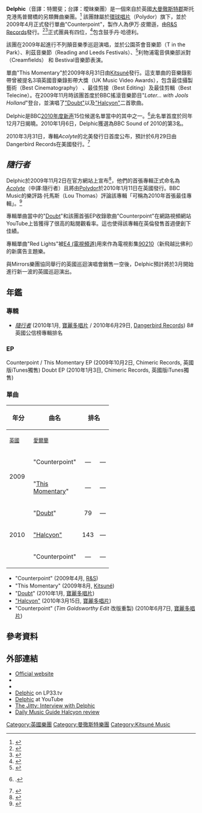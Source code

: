 {{Infobox Musical artist <!-- See Wikipedia:WikiProject_Musicians -->
| Name                = Delphic
| Img                 = Delphic_(2).jpg
| Img_capt            = Delphic在2009年7月的iTunes音樂季上替Bloc Party助陣。
| Img_size            = 
| Landscape           = 
| Background          = group_or_band
| Genre               = [[另類舞曲|另類舞曲]]
| Origin              = [[馬普爾橋|馬普爾橋]], [[斯托克港|斯托克港]], [[大曼徹斯特郡|大曼徹斯特郡]], 英國
| Years_active        = 2009–現今
| Label               = [[Polydor|Polydor]]<br />[[Modular|Modular]]<br />[[Kitsuné_Music|Kitsuné Music]]<br />[[Dangerbird_Records|Dangerbird]]
| URL                 = [http://www.delphic.cc/ 官方網站]
| Current_members     = 理查德‧博德曼<br />馬特‧克賽奇<br />詹姆士‧庫克<br />丹‧哈德利
| Past_members        = 
| Associated_acts     = 
}}
'''Delphic'''（音譯：特爾斐；台譯：曖昧樂團）是一個來自於英國[[大曼徹斯特郡|大曼徹斯特郡]]斯托克港馬普爾橋的另類舞曲樂團。<ref name="sue">{{cite web|url=http://www.citylife.co.uk/music/features/1137_delphic_infuse_new_life_into_city_s_indie_dance_scene|title=Delphic infuse new life into city's indie-dance scene|last=Sue|first=David|date=20 April 2008|publisher=citylife.co.uk|accessdate=28 September 2009|archive-date=2010-05-23|archive-url=https://web.archive.org/web/20100523224609/http://www.citylife.co.uk/music/features/1137_delphic_infuse_new_life_into_city_s_indie_dance_scene|dead-url=no}}</ref> 該團隸屬於[[環球唱片|環球唱片]]（Polydor）旗下，並於2009年4月正式發行單曲"Counterpoint"，製作人為伊万‧皮爾遜，由[[R&S_Records|R&S Records]]發行。<ref name="metro">{{cite web|url=http://www.metro.co.uk/metrolife/music/article.html?One_To_Watch:_Delphic&in_article_id=630470&in_page_id=25|title=One To Watch: Delphic|date=23 April 2009|publisher=metro.co.uk|accessdate=28 September 2009}}{{Dead link|date=2019年9月 |bot=InternetArchiveBot |fix-attempted=yes }}</ref><ref name="lester">{{cite news|url=http://www.guardian.co.uk/music/2008/oct/01/popandrock.electronicmusic|title=New band of the day No 401: Delphic|last=Lester|first=Paul|date=1 October 2008|publisher=guardian.co.uk|accessdate=28 September 2009|location=London|archive-date=2010-04-22|archive-url=https://web.archive.org/web/20100422091916/http://www.guardian.co.uk/music/2008/oct/01/popandrock.electronicmusic|dead-url=no}}</ref>正式團員有四位，<ref>{{cite news|url=http://news.bbc.co.uk/1/hi/entertainment/8441316.stm|title=BBC Sound of 2010: Delphic|publisher=bbc.co.uk|date=6 January 2010|accessdate=1 May 2010|archive-date=2019-09-24|archive-url=https://web.archive.org/web/20190924233820/http://news.bbc.co.uk/2/hi/entertainment/8441316.stm|dead-url=no}}</ref>包含鼓手丹‧哈德利。 

該團在2009年起進行不列顛音樂季巡迴演唱，並於公園茶會音樂節（T in the Park）、利茲音樂節（Reading and Leeds Festivals）、<ref name="nme">{{cite web|url=http://www.nme.com/news/delphic--2/46974|title=Delphic help kick off Leeds Festival 2009|date=28 August 2009|publisher=NME.com|accessdate=28 September 2009|archive-date=2009-08-31|archive-url=https://web.archive.org/web/20090831065841/http://www.nme.com/news/delphic--2/46974|dead-url=no}}</ref>利物浦電音俱樂部派對（Creamfields） 和 Bestival音樂節表演。

單曲"This Momentary"於2009年8月31日由[[Kitsuné_Music|Kitsuné]]發行。這支單曲的音樂錄影帶曾被提名3項英國音樂錄影帶大獎（UK Music Video Awards），包含最佳攝製藝術（Best Cinematography） 、最佳剪接（Best Editing）及最佳剪輯（Best Telecine）。在2009年11月時該團首度於BBC搖滾音樂節目"''Later... with Jools Holland''"登台，並演唱了[[Doubt_(song)|"Doubt"]]以及[[Halcyon_(Delphic_song)|"Halcyon"]]二首歌曲。

Delphic是BBC[[年度新声|2010年度新声]]15位候選名單當中的其中之一。<ref name="BBC Sound of 2010">{{cite news|url=http://news.bbc.co.uk/2/hi/entertainment/8388565.stm|title=BBC Sound of 2010: Delphic|date=7 December 2009|publisher=bbc.co.uk|accessdate=14 December 2009|archive-date=2010-01-21|archive-url=https://web.archive.org/web/20100121070807/http://news.bbc.co.uk/2/hi/entertainment/8388565.stm|dead-url=no}}.</ref>此名單首度於同年12月7日揭曉。2010年1月6日，Delphic獲選為BBC Sound of 2010的第3名。 

2010年3月31日，專輯''Acolyte''的北美發行日首度公布，預計於6月29日由Dangerbird Records在美國發行。<ref name="dangerbird-announcement">{{cite web|url=http://www.dangerbirdrecords.com/news/entry/delphic-sign|title=Delphic Sign To Dangerbird|date=31 March 2010|publisher=dangerbirdrecords.com|accessdate=31 March 2010|deadurl=yes|archiveurl=https://web.archive.org/web/20100617003843/http://www.dangerbirdrecords.com/news/entry/delphic-sign|archivedate=2010年6月17日}}</ref>

==''隨行者''==
Delphic於2009年11月2日在官方網站上宣布<ref name="Delphic">{{cite web|url=http://www.delphic.cc|title=Acolyte|date=2 November 2009|publisher=delphic.cc|accessdate=2 November 2009|deadurl=yes|archiveurl=https://web.archive.org/web/20130902220529/http://www.delphic.cc/|archivedate=2013年9月2日}}</ref>，他們的首張專輯正式命名為''[[Acolyte_(專輯)|Acolyte]]''（中譯:隨行者）且將由[[Polydor_Records|Polydor]]於2010年1月11日在英國發行。BBC Music的樂評路‧托馬斯（Lou Thomas）評論該專輯「可稱為2010年首張最佳專輯」。<ref>{{Cite web |url=http://www.bbc.co.uk/music/reviews/m9x2 |title=存档副本 |accessdate=2010-06-03 |archive-date=2010-04-23 |archive-url=https://web.archive.org/web/20100423234625/http://www.bbc.co.uk/music/reviews/m9x2 |dead-url=no }}</ref>

專輯單曲當中的"[[Doubt_(song)|Doubt]]"和該團首張EP收錄歌曲"Counterpoint"在網路視頻網站YouTube上皆獲得了很高的點閱觀看率。這也使得該專輯在英倫發售首週便創下佳績。

專輯單曲"Red Lights"被[[E4_(電視頻道)|E4 (電視頻道)]]用來作為電視影集[[90210_(TV_series)|90210]]（新飛越比佛利）的新廣告主題樂。

與Mirrors樂團協同舉行的英國巡迴演唱會銷售一空後，Delphic預計將於3月開始進行新一波的英國巡迴演出。

==年鑑==
===專輯===

*''[[Acolyte_(專輯)|隨行者]]'' (2010年1月, [[環球唱片|寶麗多唱片]] / 2010年6月29日, [[Dangerbird_Records|Dangerbird Records]]) 8# 英國公信榜專輯排名

===EP===
Counterpoint / This Momentary EP (2009年10月2日, Chimeric Records, 英國版iTunes獨售)
Doubt EP (2010年1月3日, Chimeric Records, 英國版iTunes獨售)

===單曲===
{|class="wikitable"
!rowspan="2"|年分
!rowspan="2"|曲名
!colspan="2"|排名
!rowspan="2"|專輯
|-
!style="width:3em;"|<small>[[英國單曲榜|英國]]<br/>
!style="width:3em;"|<small>[[愛爾蘭單曲榜|愛爾蘭]]<br/>
|-
|rowspan="2"|2009
|"Counterpoint"
|align="center"|—
|align="center"|—
|rowspan="5"|''[[Acolyte_(專輯)|隨行者]]''
|-
|"[[This_Momentary|This Momentary]]"
|align="center"|—
|align="center"|—
|-
|rowspan="3"|2010
|"[[Doubt_(song)|Doubt]]"
|align="center"|79
|align="center"|—
|-
|[[Halcyon_(Delphic_song)|"Halcyon"]]
|align="center"|143
|align="center"|—
|-
|"Counterpoint"
|align="center"|—
|align="center"|—
|}

*"Counterpoint" (2009年4月, [[R&S_Records|R&S]])
*"This Momentary" (2009年8月, [[Kitsuné_Music|Kitsuné]])
*"[[Doubt_(song)|Doubt]]" (2010年1月, [[環球唱片|寶麗多唱片]])
*[[Halcyon_(Delphic_song)|"Halcyon"]] (2010年3月15日, [[環球唱片|寶麗多唱片]])
*"Counterpoint" (''Tim Goldsworthy Edit'' 改版重製) (2010年6月7日, [[環球唱片|寶麗多唱片]])

==參考資料==
{{Reflist}}

==外部連結==
* [https://web.archive.org/web/20130902220529/http://www.delphic.cc/ Official website]
* {{Last.fm}}
* {{Twitter|delphicmusic}}
* [http://www.lp33.tv/artists/delphic Delphic]{{Wayback|url=http://www.lp33.tv/artists/delphic |date=20100605005721 }} on LP33.tv
* [http://www.youtube.com/delphic Delphic]{{Wayback|url=http://www.youtube.com/delphic |date=20100210190142 }} at YouTube
* [https://web.archive.org/web/20100207115616/http://www.thejitty.com/articles/delphicinterview The Jitty: Interview with Delphic]
* [https://web.archive.org/web/20160304112619/http://www.dailymusicguide.com/Reviews/delphic-review-halcyon-review-samsung-monte-track-11042010-1707.aspx Daily Music Guide Halcyon review]

{{Authority control}}
[[Category:英國樂團|Category:英國樂團]]
[[Category:曼徹斯特樂團|Category:曼徹斯特樂團]]
[[Category:Kitsuné_Music|Category:Kitsuné Music]]
